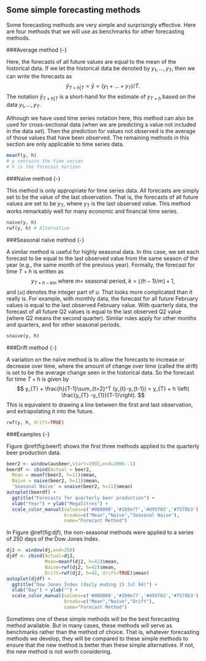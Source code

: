 ## Some simple forecasting methods

Some forecasting methods are very simple and surprisingly effective. Here are four methods that we will use as benchmarks for other forecasting methods.

###Average method {-}

Here, the forecasts of all future values are equal to the mean of the historical data. If we let the historical data be denoted by $y_{1},\dots,y_{T}$, then we can write the forecasts as
$$ 
  \hat{y}_{T+h|T} = \bar{y} = (y_{1}+\dots+y_{T})/T. 
$$
The notation $\hat{y}_{T+h|T}$ is a short-hand for the estimate of $y_{T+h}$ based on the data $y_1,\dots,y_T$.

Although we have used time series notation here, this method can also be used for cross-sectional data (when we are predicting a value not included in the data set). Then the prediction for values not observed is the average of those values that have been observed. The remaining methods in this section are only applicable to time series data.

```r
meanf(y, h) 
# y contains the time series
# h is the forecast horizon
```

###Naïve method {-}

This method is only appropriate for time series data. All forecasts are simply set to be the value of the last observation. That is, the forecasts of all future values are set to be $y_{T}$, where $y_T$ is the last observed value. This method works remarkably well for many economic and financial time series.

```r
naive(y, h)
rwf(y, h) # Alternative
```

###Seasonal naïve method {-}

A similar method is useful for highly seasonal data. In this case, we set each forecast to be equal to the last observed value from the same season of the year (e.g., the same month of the previous year). Formally, the forecast for time $T+h$ is written as
$$ 
  y_{T+h-km} \text{ where $m=$ seasonal period, $k=\lfloor (h-1)/m\rfloor+1$,} 
$$ 
and $\lfloor u \rfloor$ denotes the integer part of $u$. That looks more complicated than it really is. For example, with monthly data, the forecast for all future February values is equal to the last observed February value. With quarterly data, the forecast of all future Q2 values is equal to the last observed Q2 value (where Q2 means the second quarter). Similar rules apply for other months and quarters, and for other seasonal periods.

```r
snaive(y, h)
```


###Drift method {-}

A variation on the naïve method is to allow the forecasts to increase or decrease over time, where the amount of change over time (called the drift) is set to be the average change seen in the historical data. So the forecast for time $T+h$ is given by
$$ 
  y_{T} + \frac{h}{T-1}\sum_{t=2}^T (y_{t}-y_{t-1}) = y_{T} + h \left( \frac{y_{T} -y_{1}}{T-1}\right). 
$$ 
This is equivalent to drawing a line between the first and last observation, and extrapolating it into the future.

```r
rwf(y, h, drift=TRUE)
```

###Examples {-}

Figure \@ref(fig:beerf) shows the first three methods applied to the quarterly beer production data. 

```r
beer2 <- window(ausbeer,start=1992,end=2006-.1)
beerdf <- cbind(Actual = beer2, 
  Mean = meanf(beer2, h=11)$mean,
  Naive = naive(beer2, h=11)$mean,
  'Seasonal Naive' = snaive(beer2, h=11)$mean)
autoplot(beerdf) + 
  ggtitle("Forecasts for quarterly beer production") +
  xlab("Year") + ylab("Megalitres") +
  scale_color_manual(values=c('#000000','#1b9e77','#d95f02','#7570b3'),
                     breaks=c("Mean","Naive","Seasonal Naive"),
                     name="Forecast Method")
```

In Figure \@ref(fig:djf), the non-seasonal methods were applied to a series of 250 days of the Dow Jones Index. 

```r
dj2 <- window(dj,end=250)
djdf <- cbind(Actual=dj2, 
              Mean=meanf(dj2, h=42)$mean,
              Naive=rwf(dj2, h=42)$mean,
              Drift=rwf(dj2, h=42, drift=TRUE)$mean)
autoplot(djdf) +
  ggtitle("Dow Jones Index (daily ending 15 Jul 94)") +
  xlab("Day") + ylab("") +
  scale_color_manual(values=c('#000000','#1b9e77','#d95f02','#7570b3'),
                     breaks=c("Mean","Naive","Drift"),
                     name="Forecast Method")
```

Sometimes one of these simple methods will be the best forecasting method available. But in many cases, these methods will serve as benchmarks rather than the method of choice. That is, whatever forecasting methods we develop, they will be compared to these simple methods to ensure that the new method is better than these simple alternatives. If not, the new method is not worth considering.

